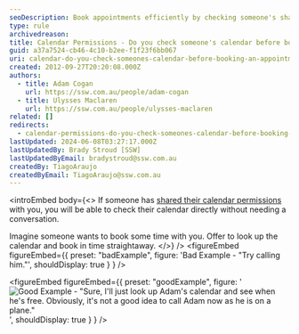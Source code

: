 ```yaml
---
seoDescription: Book appointments efficiently by checking someone's shared calendar permissions before scheduling a meeting.
type: rule
archivedreason:
title: Calendar Permissions - Do you check someone's calendar before booking an appointment?
guid: a37a7524-cb46-4c10-b2ee-f1f23f6bb067
uri: calendar-do-you-check-someones-calendar-before-booking-an-appointment
created: 2012-09-27T20:20:08.000Z
authors:
  - title: Adam Cogan
    url: https://ssw.com.au/people/adam-cogan
  - title: Ulysses Maclaren
    url: https://ssw.com.au/people/ulysses-maclaren
related: []
redirects:
  - calendar-permissions-do-you-check-someones-calendar-before-booking-an-appointment
lastUpdated: 2024-06-08T03:27:17.000Z
lastUpdatedBy: Brady Stroud [SSW]
lastUpdatedByEmail: bradystroud@ssw.com.au
createdBy: TiagoAraujo
createdByEmail: TiagoAraujo@ssw.com.au
---
```


<introEmbed
  body={<>
If someone has [shared their calendar permissions](/calendar-do-you-allow-full-access-to-calendar-admins) with you, you will be able to check their calendar directly without needing a conversation.

Imagine someone wants to book some time with you. Offer to look up the calendar and book in time straightaway.
  </>}
/>
<figureEmbed figureEmbed={{
  preset: "badExample",
  figure: 'Bad Example - "Try calling him."',
  shouldDisplay: true
} } />


<figureEmbed figureEmbed={{
  preset: "goodExample",
  figure: '![Good Example - "Sure, I\'ll just look up Adam\'s calendar and see when he\'s free. Obviously, it\'s not a good idea to call Adam now as he is on a plane."](/uploads/rules/calendar-do-you-check-someones-calendar-before-booking-an-appointment/adams-calendar.jpg)',
  shouldDisplay: true
} } />
